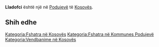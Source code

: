 {{Fshat në 
 | Emri                = Lladofci
 | EmriAlt                = 
 | NAME_SHORT_FORM=      
 | NAME_GENERIC=      
 | NAME_SORT_NAME_RO=      LLADOFCI
 | FULL_NAME_RO = Lladofci
 | FULL_NAME_ND_RO=Lladofci
 | SORT_NAME_RG=LLADOFCI
 | FULL_NAME_RG=Lladofci
 | FULL_NAME_ND_RG=Lladofci
 | SRP_NAME_SHORT_FORM=      
 | SRP_NAME_GENERIC=      
 | SRP_NAME_SORT_NAME_RO=      
 | SRP_FULL_NAME_RO = 
 | SRP_FULL_NAME_ND_RO=
 | SRP_SORT_NAME_RG=
 | SRP_FULL_NAME_RG=
 | SRP_FULL_NAME_ND_RG=
 | Emri (Rasa dhanore) = 
 | Figura              = 
 | Shteti              = Kosovo
 | Komuna              = Podujevë
 | Kodi postar         = 
 | Sipërfaqja          = 

 | Popullsia           = 

 | Regj. i popullsisë  = 
 | Dend. e popullsisë  = 
 | Faqja zyrtare       = 
 <!--- Koordinatat ----> 
 | Gjerësia            = 42.879733
 | Gjatësia            = 21.236092
 | Lartësia            = 
}}
'''Lladofci''' është një [[]] në [[Podujevë]] të [[Kosovës]].

<!-- == Gjeografia == -->
<!-- == Historia == -->
<!-- == Demografia == -->
== Shih edhe ==
{{Komuna Podujevë}}
{{Kosovo-Administrata-Cung}}

[[Kategoria:Fshatra në Kosovës]]
[[Kategoria:Fshatra në Kommunes Podujevë]]
[[Kategoria:Vendbanime në Kosovës]]